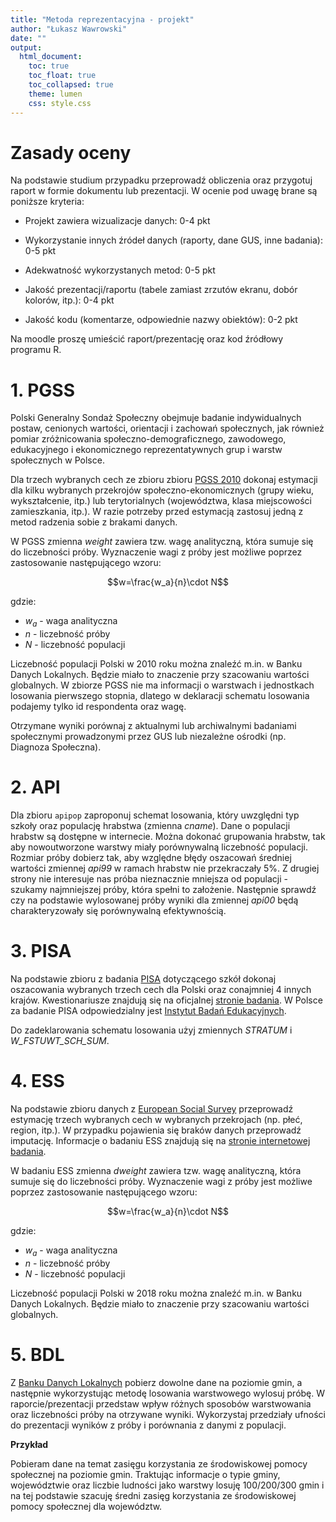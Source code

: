 ```yaml
---
title: "Metoda reprezentacyjna - projekt"
author: "Łukasz Wawrowski"
date: ""
output: 
  html_document:
    toc: true
    toc_float: true
    toc_collapsed: true
    theme: lumen
    css: style.css
---
```


# Zasady oceny

Na podstawie studium przypadku przeprowadź obliczenia oraz przygotuj raport w formie dokumentu lub prezentacji. W ocenie pod uwagę brane są poniższe kryteria: 

- Projekt zawiera wizualizacje danych: 0-4 pkt

- Wykorzystanie innych źródeł danych (raporty, dane GUS, inne badania): 0-5 pkt

- Adekwatność wykorzystanych metod: 0-5 pkt

- Jakość prezentacji/raportu (tabele zamiast zrzutów ekranu, dobór kolorów, itp.): 0-4 pkt

- Jakość kodu (komentarze, odpowiednie nazwy obiektów): 0-2 pkt 

Na moodle proszę umieścić raport/prezentację oraz kod źródłowy programu R.

# 1. PGSS

Polski Generalny Sondaż Społeczny obejmuje badanie indywidualnych postaw, cenionych wartości, orientacji i zachowań społecznych, jak również pomiar zróżnicowania społeczno-demograficznego, zawodowego, edukacyjnego i ekonomicznego reprezentatywnych grup i warstw społecznych w Polsce.

Dla trzech wybranych cech ze zbioru zbioru [PGSS 2010](data/pgss2010.RData) dokonaj estymacji dla kilku wybranych przekrojów społeczno-ekonomicznych (grupy wieku, wykształcenie, itp.) lub terytorialnych (województwa, klasa miejscowości zamieszkania, itp.). W razie potrzeby przed estymacją zastosuj jedną z metod radzenia sobie z brakami danych.

W PGSS zmienna _weight_ zawiera tzw. wagę analityczną, która sumuje się do liczebności próby. Wyznaczenie wagi z próby jest możliwe poprzez zastosowanie następującego wzoru:

$$w=\frac{w_a}{n}\cdot N$$

gdzie:

- $w_a$ - waga analityczna
- $n$ - liczebność próby
- $N$ - liczebność populacji

Liczebność populacji Polski w 2010 roku można znaleźć m.in. w Banku Danych Lokalnych. Będzie miało to znaczenie przy szacowaniu wartości globalnych. W zbiorze PGSS nie ma informacji o warstwach i jednostkach losowania pierwszego stopnia, dlatego w deklaracji schematu losowania podajemy tylko id respondenta oraz wagę. 

Otrzymane wyniki porównaj z aktualnymi lub archiwalnymi badaniami społecznymi prowadzonymi przez GUS lub niezależne ośrodki (np. Diagnoza Społeczna).

# 2. API

Dla zbioru `apipop` zaproponuj schemat losowania, który uwzględni typ szkoły oraz populację hrabstwa (zmienna _cname_). Dane o populacji hrabstw są dostępne w internecie. Można dokonać grupowania hrabstw, tak aby nowoutworzone warstwy miały porównywalną liczebność populacji. Rozmiar próby dobierz tak, aby względne błędy oszacowań średniej wartości zmiennej _api99_ w ramach hrabstw nie przekraczały 5%. Z drugiej strony nie interesuje nas próba nieznacznie mniejsza od populacji - szukamy najmniejszej próby, która spełni to założenie. Następnie sprawdź czy na podstawie wylosowanej próby wyniki dla zmiennej _api00_ będą charakteryzowały się porównywalną efektywnością.

# 3. PISA

Na podstawie zbioru z badania [PISA](data/pisa_school.RData) dotyczącego szkół dokonaj oszacowania wybranych trzech cech dla Polski oraz conajmniej 4 innych krajów. Kwestionariusze znajdują się na oficjalnej [stronie badania](https://www.oecd.org/pisa/data/2018database/). W Polsce za badanie PISA odpowiedzialny jest [Instytut Badań Edukacyjnych](https://pisa.ibe.edu.pl/).

Do zadeklarowania schematu losowania użyj zmiennych _STRATUM_ i _W_FSTUWT_SCH_SUM_.

# 4. ESS

Na podstawie zbioru danych z [European Social Survey ](data/ess.RData) przeprowadź estymację trzech wybranych cech w wybranych przekrojach (np. płeć, region, itp.). W przypadku pojawienia się braków danych przeprowadź imputację. Informacje o badaniu ESS znajdują się na [stronie internetowej badania](https://www.europeansocialsurvey.org/data/country.html?c=poland).

W badaniu ESS zmienna _dweight_ zawiera tzw. wagę analityczną, która sumuje się do liczebności próby. Wyznaczenie wagi z próby jest możliwe poprzez zastosowanie następującego wzoru:

$$w=\frac{w_a}{n}\cdot N$$

gdzie:

- $w_a$ - waga analityczna
- $n$ - liczebność próby
- $N$ - liczebność populacji

Liczebność populacji Polski w 2018 roku można znaleźć m.in. w Banku Danych Lokalnych. Będzie miało to znaczenie przy szacowaniu wartości globalnych.

# 5. BDL

Z [Banku Danych Lokalnych](https://bdl.stat.gov.pl/BDL/start) pobierz dowolne dane na poziomie gmin, a następnie wykorzystując metodę losowania warstwowego wylosuj próbę. W raporcie/prezentacji przedstaw wpływ różnych sposobów warstwowania oraz liczebności próby na otrzywane wyniki. Wykorzystaj przedziały ufności do prezentacji wyników z próby i porównania z danymi z populacji.

**Przykład**

Pobieram dane na temat zasięgu korzystania ze środowiskowej pomocy społecznej na poziomie gmin. Traktując informacje o typie gminy, województwie oraz liczbie ludności jako warstwy losuję 100/200/300 gmin i na tej podstawie szacuję średni zasięg korzystania ze środowiskowej pomocy społecznej dla województw.